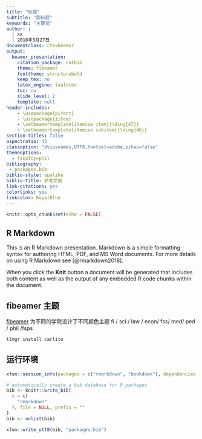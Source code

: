 ```yaml
---
title: "标题"
subtitle: "副标题"
keywords: "关键词"
author: |
  | xx
  | 2018年5月27日
documentclass: ctexbeamer
output: 
  beamer_presentation: 
    citation_package: natbib
    theme: fibeamer
    fonttheme: structurebold
    keep_tex: no
    latex_engine: lualatex
    toc: no
    slide_level: 2
    template: null
header-includes:
    - \usepackage{pifont}
    - \usepackage{iitem}
    - \setbeamertemplate{itemize item}{\ding{47}}
    - \setbeamertemplate{itemize subitem}{\ding{46}}
section-titles: false
aspectratio: 43
classoption: "dvipsnames,UTF8,fontset=adobe,zihao=false"
themeoptions: 
  - faculty=phil
bibliography: 
 - packages.bib
biblio-style: apalike
biblio-title: 参考文献
link-citations: yes
colorlinks: yes
linkcolor: RoyalBlue
---
```


```r
knitr::opts_chunk$set(echo = FALSE)
```

## R Markdown

This is an R Markdown presentation. Markdown is a simple formatting syntax for authoring HTML, PDF, and MS Word documents. For more details on using R Markdown see [@rmarkdown2018].

When you click the **Knit** button a document will be generated that includes both content as well as the output of any embedded R code chunks within the document.

## fibeamer 主题

[fibeamer](https://github.com/Witiko/fibeamer) 为不同的学院设计了不同颜色主题 fi / sci / law / econ/ fss/ med/ ped / phil /fsps

```bash
tlmgr install carlito
```

## 运行环境 {#session-info .allowframebreaks}


```r
xfun::session_info(packages = c("rmarkdown", "bookdown"), dependencies = FALSE)
```

```r
# automatically create a bib database for R packages
bib <- knitr::write_bib(
  x = c(
    "rmarkdown"
  ), file = NULL, prefix = ""
)
bib <- unlist(bib)

xfun::write_utf8(bib, "packages.bib")
```
